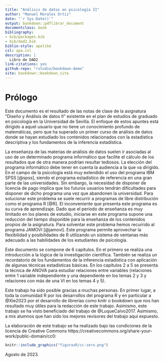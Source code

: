 ```yaml
--- 
title: "Análisis de datos en psicología II"
author: "Manuel Morales Ortiz"
date: "`r Sys.Date()`"
output: bookdown::pdflibrar_document
documentclass: book
bibliography:
- bib/packages.bib
- bib/dad2.bib
biblio-style: apalike
csl: apa.csl
description: |
  Libro de DAD2
link-citations: yes
github-repo: "rstudio/bookdown-demo"
site: bookdown::bookdown_site
---
```




# Prólogo {-}

Este documento es el resultado de las notas de clase de la  asignatura "Diseño y Análisis de datos II" existente en el plan de estudios de graduado en psicología en la Universidad  de Sevilla. El enfoque de estos apuntes está dirigido a aquel usuario que no tiene un conocimiento profundo de matemáticas, pero que ha superado un primer curso de análisis de datos donde se hayan estudiado los contenidos relacionados con la estadística descriptiva y los fundamentos de la inferencia estadística.

La enseñanza de las materias de análisis de datos suelen ir asociadas al uso de un determinado programa informático que facilite el cálculo de los resultados que de otra manera podrían resultar tediosos. La elección del programa informático debe tener en cuenta la audiencia a la que va dirigido. En el campo de la psicología está muy extendido el uso del programa IBM SPSS [@spss], siendo el programa estadístico de referencia en una gran parte de las universidades. Sin embargo, la necesidad de disponer de licencia de pago implica que los futuros usuarios tendrán dificultades para disponer de dicho programa una vez que abandonen la universidad. Para solucionar este problema se suele recurrir a programas de libre distribución como el programa R [@R]. El inconveniente que presenta este programa es su curva de aprendizaje. Dado que el periodo de enseñanza es muy limitado en los planes de estudio, iniciarse en este programa supone una reducción del tiempo disponible para la enseñanza de los contenidos propios de la asignatura. Para solventar este problema hemos recurrido al programa JAMOVI [@jamovi]. Este programa permite aprovechar la flexibilidad y posibilidades de R utilizando un sistema de ventanas más adecuado a las habilidades de los estudiantes de psicología.   

Este documento se compone de 6 capítulos. En el primero  se realiza una introducción a la lógica de la investigación científica. También se realiza un recordatorio de los fundamentos de la inferencia estadística con aplicación de algunas técnicas estadísticas básicas. En los capítulos 2 a 5  se presenta la técnica de ANOVA para estudiar relaciones entre variables (relaciones entre 1 variable independiente y una dependiente en los temas 2 y 3 y relaciones con más de una VI en los temas 4 y 5).

Este trabajo ha sido posible gracias a muchas personas. En primer lugar, a toda la comunidad R por los desarrollos del programa R y en particular a @Xie2023 por el desarrollo de librerías como knitr o bookdown que nos han resultado muy útiles para la redacción de este trabajo. Asimismo, este trabajo se ha visto beneficiado del trabajo de @LuqueCalvo2017. Asimismo, a mis alumnos que han sido los mejores revisores del trabajo  aquí expuesto. 



La elaboración de este trabajo se ha realizado bajo las condiciones de la licencia de Creative Commons
https://creativecommons.org/share-your-work/public-domain/cc0:

```r
knitr::include_graphics("figurasR/cc-zero.png")
```

Agosto de 2023.
